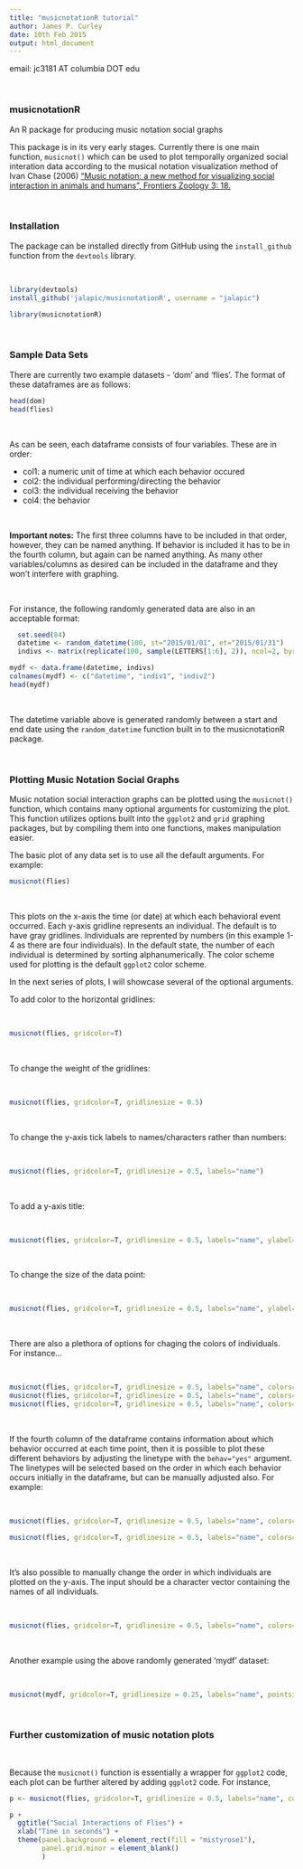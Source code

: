 ```yaml
---
title: "musicnotationR tutorial"
author: James P. Curley
date: 10th Feb 2015
output: html_document
---
```


email: jc3181 AT columbia DOT edu

\  


### musicnotationR 

An R package for producing music notation social graphs

This package is in its very early stages. Currently there is one main function, `musicnot()` which can be used to plot temporally organized social interation data according to the musical notation visualization method of Ivan Chase (2006) ["Music notation: a new method for visualizing social interaction in animals and humans", Frontiers Zoology 3: 18.](http://www.frontiersinzoology.com/content/3/1/18)

\  

### Installation

The package can be installed directly from GitHub using the `install_github` function from the `devtools` library.

\  

```r
library(devtools)
install_github('jalapic/musicnotationR', username = "jalapic")
```

```r
library(musicnotationR)
```

\  

### Sample Data Sets

There are currently two example datasets - 'dom' and 'flies'.  The format of these dataframes are as follows:

```r
head(dom)
head(flies)
```

\  

As can be seen, each dataframe consists of four variables.  These are in order:

- col1: a numeric unit of time at which each behavior occured
- col2: the individual performing/directing the behavior
- col3: the individual receiving the behavior
- col4: the behavior

\  


**Important notes:** The first three columns have to be included in that order, however, they can be named anything. If behavior is included it has to be in the fourth column, but again can be named anything.  As many other variables/columns as desired can be included in the dataframe and they won't interfere with graphing.

\  

For instance, the following randomly generated data are also in an acceptable format:

```r
  set.seed(84)
  datetime <- random_datetime(100, st="2015/01/01", et="2015/01/31")
  indivs <- matrix(replicate(100, sample(LETTERS[1:6], 2)), ncol=2, byrow=T)

mydf <- data.frame(datetime, indivs)
colnames(mydf) <- c("datetime", "indiv1", "indiv2")
head(mydf)

```

\ 

The datetime variable above is generated randomly between a start and end date using the `random_datetime` function built in to the musicnotationR package.

\  

### Plotting Music Notation Social Graphs

Music notation social interaction graphs can be plotted using the `musicnot()` function, which contains many optional arguments for customizing the plot.  This function utilizes options built into the `ggplot2` and `grid` graphing packages, but by compiling them into one functions, makes manipulation easier.

The basic plot of any data set is to use all the default arguments. For example:

```r
musicnot(flies)
```

\  

This plots on the x-axis the time (or date) at which each behavioral event occurred.  Each y-axis gridline represents an individual.  The default is to have gray gridlines.   Individuals are reprented by numbers (in this example 1-4 as there are four individuals).  In the default state, the number of each individual is determined by sorting alphanumerically.  The color scheme used for plotting is the default `ggplot2` color scheme.

In the next series of plots, I will showcase several of the optional arguments.

To add color to the horizontal gridlines:

\  

```r
musicnot(flies, gridcolor=T)
```

\  

To change the weight of the gridlines:

\  

```r
musicnot(flies, gridcolor=T, gridlinesize = 0.5)
```

\  

To change the y-axis tick labels to names/characters rather than numbers:

\  

```r
musicnot(flies, gridcolor=T, gridlinesize = 0.5, labels="name")

```

\  

To add a y-axis title:

\  

```r
musicnot(flies, gridcolor=T, gridlinesize = 0.5, labels="name", ylabel="Individual")

```

\  

To change the size of the data point:

\  

```r
musicnot(flies, gridcolor=T, gridlinesize = 0.5, labels="name", ylabel="Individual", pointsize=2)
```

\  

There are also a plethora of options for chaging the colors of individuals.  For instance...

\  

```r
musicnot(flies, gridcolor=T, gridlinesize = 0.5, labels="name", colors="topo")
musicnot(flies, gridcolor=T, gridlinesize = 0.5, labels="name", colors="rainbow")
musicnot(flies, gridcolor=T, gridlinesize = 0.5, labels="name", colors=c("firebrick1", "dodgerblue", "seagreen", "darkgoldenrod1"))

```

\  

If the fourth column of the dataframe contains information about which behavior occurred at each time point, then it is possible to plot these different behaviors by adjusting the linetype with the `behav="yes"` argument.  The linetypes will be selected based on the order in which each behavior occurs initially in the dataframe, but can be manually adjusted also. For example:

\  

```r
musicnot(flies, gridcolor=T, gridlinesize = 0.5, labels="name", colors=c("firebrick1", "dodgerblue", "seagreen", "darkgoldenrod1"), behav="yes")

musicnot(flies, gridcolor=T, gridlinesize = 0.5, labels="name", colors=c("firebrick1", "dodgerblue", "seagreen", "darkgoldenrod1"), behav=c("tease", "push", "poke"))

```

\  

It's also possible to manually change the order in which individuals are plotted on the y-axis. The input should be a character vector containing the names of all individuals. 

\  

```r
musicnot(flies, gridcolor=T, gridlinesize = 0.5, labels="name", colors=c("firebrick1", "dodgerblue", "seagreen", "darkgoldenrod1"), ranks=c("Vladimir", "Raymond", "George", "Ivan"))

```
\  

Another example using the above randomly generated 'mydf' dataset:

\  
```r

musicnot(mydf, gridcolor=T, gridlinesize = 0.25, labels="name", pointsize=1.5, ranks = c("E", "B", "A", "D", "F", "C"), colors="rainbow")
```

\  

### Further customization of music notation plots

\  

Because the `musicnot()` function is essentially a wrapper for `ggplot2` code, each plot can be further altered by adding `ggplot2` code.  For instance,

```r

p <- musicnot(flies, gridcolor=T, gridlinesize = 0.5, labels="name", colors=c("black", "orange1", "limegreen", "dodgerblue1"))

p + 
  ggtitle("Social Interactions of Flies") +
  xlab("Time in seconds") +
  theme(panel.background = element_rect(fill = "mistyrose1"),
        panel.grid.minor = element_blank() 
        )

```

\  


